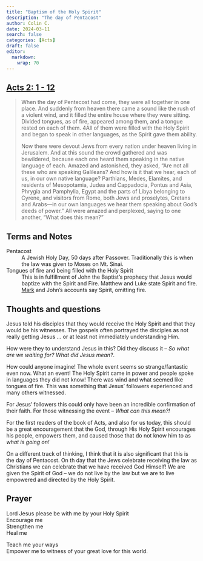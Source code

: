 ```yaml
---
title: "Baptism of the Holy Spirit"
description: "The day of Pentacost"
author: Colin C.
date: 2024-03-11
search: false
categories: [Acts]
draft: false
editor: 
  markdown: 
    wrap: 70
---
```


## [Acts 2: 1 - 12](https://www.bible.com/bible/2016/ACT.2.NRSV)

> When the day of Pentecost had come, they were all together in one place. And suddenly from heaven there came a sound like the rush of a violent wind, and it filled the entire house where they were sitting. Divided tongues, as of fire, appeared among them, and a tongue rested on each of them. 4All of them were filled with the Holy Spirit and began to speak in other languages, as the Spirit gave them ability.
>
> Now there were devout Jews from every nation under heaven living in Jerusalem. And at this sound the crowd gathered and was bewildered, because each one heard them speaking in the native language of each. Amazed and astonished, they asked, “Are not all these who are speaking Galileans? And how is it that we hear, each of us, in our own native language? Parthians, Medes, Elamites, and residents of Mesopotamia, Judea and Cappadocia, Pontus and Asia, Phrygia and Pamphylia, Egypt and the parts of Libya belonging to Cyrene, and visitors from Rome, both Jews and proselytes, Cretans and Arabs—in our own languages we hear them speaking about God's deeds of power.” All were amazed and perplexed, saying to one another, “What does this mean?”


## Terms and Notes 

Pentacost
: A Jewish Holy Day, 50 days after Passover.  Traditionally this is when the law was given to Moses on Mt. Sinai.

Tongues of fire and being filled with the Holy Spirit
:  This is in fulfillment of John the Baptist's prophecy that Jesus would baptize with the Spirit and Fire.  Matthew and Luke state Spirit and fire.  [Mark](/devos/mark_00/mark-01-05.qmd) and John's accounts say Spirit, omitting fire. 

## Thoughts and questions

Jesus told his disciples that they would receive the Holy Spirit and that they would be his witnesses.  The gospels often portrayed the disciples as not really getting Jesus ... or at least not immediately understanding Him.  

How were they to understand Jesus in this?  Did they discuss it -- _So what are we waiting for?  What did Jesus mean?_.  

How could anyone imagine!  The whole event seems so strange/fantastic even now.  What an event!  The Holy Spirit came in power and people spoke in languages they did not know! There was wind and what seemed like  tongues of fire.  This was something that Jesus' followers experienced and many others witnessed.  

For Jesus' followers this could only have been an incredible confirmation of their faith.  For those witnessing the event -- _What can this mean?!_ 

For the first readers of the book of Acts, and also for us today, this should be a great encouragement that the God, through His Holy Spirit encourages his people, empowers them, and caused those that do not know him to as _what is going on!_


On a different track of thinking, I think that it is also significant that this is the day of Pentacost.  On th day that the Jews celebrate receiving the law as Christians we can celebrate that we have received God Himself!  We are given the Spirit of God -- we do not live by the law but we are to live empowered and directed by the Holy Spirit. 

## Prayer


Lord Jesus please be with me by your Holy Spirit\
Encourage me\
Strengthen me\
Heal me\

Teach me your ways\
Empower me to witness of your great love for this world. 
